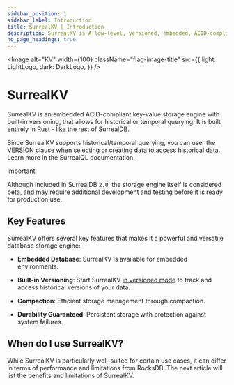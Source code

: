 ---
sidebar_position: 1
sidebar_label: Introduction
title: SurrealKV | Introduction
description: SurrealKV is A low-level, versioned, embedded, ACID-compliant, key-value datastore for SurrealDB
no_page_headings: true
---


<Image
  alt="KV"
  width={100}
  className="flag-image-title"
  src={{
    light: LightLogo,
    dark: DarkLogo,
  }}
/>

# SurrealKV

SurrealKV is an embedded ACID-compliant key-value storage engine with built-in versioning, that allows for historical or temporal querying. It is built entirely in Rust - like the rest of SurrealDB.

Since SurrealKV supports historical/temporal querying, you can user the [VERSION](/docs/surrealql/statements/select#the-version-clause) clause when selecting or creating data to access historical data. Learn more in the SurrealQL documentation.

> [!IMPORTANT]
> Although included in SurrealDB `2.0`, the storage engine itself is considered beta, and may require additional development and testing before it is ready for production use.


## Key Features

SurrealKV offers several key features that makes it a powerful and versatile database storage engine:

- **Embedded Database**: SurrealKV is available for embedded environments.

- **Built-in Versioning**: Start SurrealKV [in versioned mode](/docs/surrealdb/cli/start#surrealkv-beta) to track and access historical versions of your data.

- **Compaction**: Efficient storage management through compaction.

- **Durability Guaranteed**: Persistent storage with protection against system failures.

## When do I use SurrealKV?

While SurrealKV is particularly well-suited for certain use cases, it can differ in terms of performance and limitations from RocksDB. The next article will list the benefits and limitations of SurrealKV.

